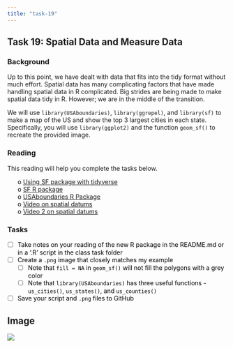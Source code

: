 ```yaml
---
title: "task-19"
---
```










## Task 19: Spatial Data and Measure Data 
### Background 

Up to this point, we have dealt with data that fits into the tidy format without much effort.  Spatial data has many complicating factors that have made handling spatial data in R complicated.  Big strides are being made to make spatial data tidy in R.  However; we are in the middle of the transition.

We will use `library(USAboundaries)`, `library(ggrepel)`, and `library(sf)` to make a map of the US and show the top 3 largest cities in each state. Specifically, you will use `library(ggplot2)` and the function `geom_sf()` to recreate the provided image.




<style>
ul {
   color: black;
   list-style-type: none;
   list-style-position: outside;

}

</style>


### Reading

This reading will help you complete the tasks below.

* o [Using SF package with tidyverse](https://byuistats.github.io/M335/spatial_reading.html){target='blank'}
* o [SF R package](https://r-spatial.github.io/sf/){target='blank'}
* o [USAboundaries R Package](https://github.com/ropensci/USAboundaries){target='blank'}
* o [Video on spatial datums](https://www.youtube.com/watch?v=xKGlMp__jog){target='blank'}
* o [Video 2 on spatial datums](https://www.youtube.com/watch?v=kXTHaMY3cVk){target='blank'}


### Tasks


* [ ] Take notes on your reading of the new R package in the README.md or in a '.R' script in the class task folder
* [ ] Create a `.png` image that closely matches my example
    * [ ] Note that `fill = NA` in `geom_sf()` will not fill the polygons with a grey color
    * [ ] Note that `library(USAboundaries)` has three useful functions - `us_cities()`, `us_states()`, and `us_counties()`
* [ ] Save your script and `.png` files to GitHub


## Image

![](task19_image.png)
